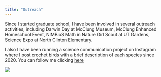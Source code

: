 ---
title: "Outreach"
---

Since I started graduate school, I have been involved in several outreach activities, including Darwin Day at McClung Museum, McClung Enhanced Homeschool Event, NIMBioS Math in Nature Girl Scout at UT Gardens, Science Expo at North Clinton Elementary.

I also I have been running a science communication project on Instagram where I post crochet birds with a brief description of each species since 2020. You can follow me clicking [here](https://www.instagram.com/renatabeco/)

![](phylo_7_birds_2.png)
